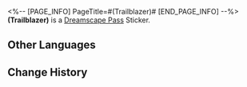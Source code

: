 <%-- [PAGE_INFO]
PageTitle=#(Trailblazer)#
[END_PAGE_INFO] --%>
{{Stub|Location information}}
{{Item Infobox
|id          = 225029
|image       = Dreamscape Pass Sticker (Trailblazer).png{{subst:void|<!--$UPLOAD:<<SpriteOutput/TravelBrochure/StickFigures/225029.png>-<Dreamscape Pass Sticker (Trailblazer).png>-<Item Icons>>-->}}
|type        = Dreamscape Pass Sticker
|type2       = Ashes to Ashes, Dust to Dust Stickers
|invCategory = 
|rarity      = 4
|effect      = 
|description = Digital stickers that can be used to decorate the pages of the Dreamtour Handbook. They come in many different styles.
|source1     = [[Unlocked by Default]]
}}
{{Description|The Trailblazer, the Captain, and the true Festive Superstar!}}
'''(Trailblazer)''' is a [[Dreamscape Pass]] Sticker.

==Other Languages==
{{Other Languages
|en   = (Trailblazer)
|zhs  = (开拓者)
|zht  = (開拓者)
|ja   = (開拓者)
|ko   = (개척자)
|es   = (Trazacaminos)
|fr   = ({{MC|m=Pionnier|f=Pionnière}})
|ru   = (Первопроходец)
|th   = (ผู้บุกเบิก)
|vi   = (Nhà Khai Phá)
|de   = (Trailblazer)
|id   = (Trailblazer)
|pt   = (Desbrava{{MC|m=dor|f=dora}})
}}

==Change History==
{{Change History|2.3}}